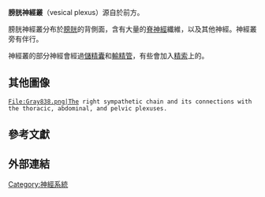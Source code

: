 {{Infobox nerve
| Name        = 膀胱神經叢
| Latin       = Plexus vesicalis
| Image       = Gray849.png
| Caption     = 右{{le|交感神經幹|sympathetic trunk}}下半部
| Image2      =
| Caption2    =
| Innervates  = [[膀胱|膀胱]]
| BranchFrom  =
| BranchTo    =
<!--
| DorlandsPre = p_24
| DorlandsSuf = 12648833
-->
}}
'''膀胱神經叢'''（vesical plexus）源自於{{le|下腹壁神經叢|Inferior hypogastric plexus}}前方。

膀胱神經叢分布於[[膀胱|膀胱]]的背側面，含有大量的[[脊神經|脊神經]]纖維，以及其他神經。神經叢旁有{{le|vesicle arteries|膀胱動脈}}伴行。

神經叢的部分神經會經過[[儲精囊|儲精囊]]和[[輸精管|輸精管]]，有些會加入[[精索|精索]]上的{{le|精索神經叢|spermatic plexus}}。

==其他圖像==
<gallery>
 File:Gray838.png|The right sympathetic chain and its connections with the thoracic, abdominal, and pelvic plexuses. 
</gallery>

==參考文獻==
{{Gray's}}
{{reflist}}

==外部連結==

{{Autonomic}}

[[Category:神經系統|Category:神經系統]]